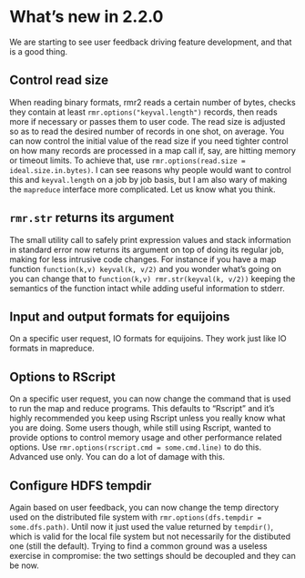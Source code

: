 # What's new in 2.2.0 

We are starting to see user feedback driving feature development, and that is a good thing.

## Control read size

When reading binary formats, rmr2 reads a certain number of bytes, checks they contain at least `rmr.options("keyval.length")` records, then reads more if necessary or passes them to user code. The read size is adjusted so as to read the desired number of records in one shot, on average. You can now control the initial value of the read size if you need tighter control on how many records are processed in a map call if, say, are hitting memory or timeout limits. To achieve that, use `rmr.options(read.size = ideal.size.in.bytes)`. I can see reasons why people would want to control this and `keyval.length` on a job by job basis, but I am also wary of making the `mapreduce` interface more complicated. Let us know what you think.

## `rmr.str` returns its argument

The small utility call to safely print expression values and stack information in standard error now returns its argument on top of doing its regular job, making for less intrusive code changes. For instance if you have a map function `function(k,v) keyval(k, v/2)` and you wonder what's going on you can change that to `function(k,v) rmr.str(keyval(k, v/2))` keeping the semantics of the function intact while adding useful information to stderr.

## Input and output formats for equijoins

On a specific user request, IO formats for equijoins. They work just like IO formats in mapreduce.

## Options to RScript

On a specific user request, you can now change the command that is used to run the map and reduce programs. This defaults to "Rscript" and it's highly recommended you keep using Rscript unless you really know what you are doing. Some users though, while still using Rscript, wanted to provide options to control memory usage and other performance related options. Use `rmr.options(rscript.cmd = some.cmd.line)` to do this. Advanced use only. You can do a lot of damage with this.

## Configure HDFS tempdir

Again based on user feedback, you can now change the temp directory used on the distributed file system with `rmr.options(dfs.tempdir = some.dfs.path)`. Until now it just used the value returned by `tempdir()`, which is valid for the local file system but not necessarily for the distibuted one (still the default). Trying to find a common ground was a useless exercise in compromise: the two settings should be decoupled and they can be now.